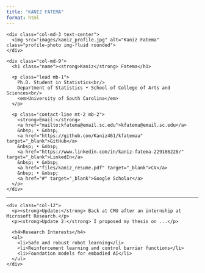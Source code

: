 ```yaml
---
title: "KANIZ FATEMA"
format: html
---
```

<div class="container">
  <div class="row align-items-start mb-4">
    <div class="col-md-3 text-center">
      <img src="images/kaniz_profile.jpg" alt="Kaniz Fatema" class="profile-photo img-fluid rounded">
    </div>

    <div class="col-md-9">
      <h1 class="name"><strong>Kaniz</strong> Fatema</h1>

      <p class="lead mb-1">
        Ph.D. Student in Statistics<br/>
        Department of Statistics • School of College of Arts and Sciences<br/>
        <em>University of South Carolina</em>
      </p>

      <p class="contact-line mt-2 mb-2">
        <strong>Email:</strong>
        <a href="mailto:kfatema@email.sc.edu">kfatema@email.sc.edu</a>
        &nbsp; • &nbsp;
        <a href="https://github.com/Kaniz461/kfatemaa" target="_blank">GitHub</a>
        &nbsp; • &nbsp;
        <a href="https://www.linkedin.com/in/kaniz-fatema-229186228/" target="_blank">LinkedIn</a>
        &nbsp; • &nbsp;
        <a href="files/kaniz_resume.pdf" target="_blank">CV</a>
        &nbsp; • &nbsp;
        <a href="#" target="_blank">Google Scholar</a>
      </p>
    </div>
  </div>

  <hr/>

  <div class="row">
    <div class="col-12">
      <p><strong>Update:</strong> Back at CMU after an internship at Microsoft Research.</p>
      <p><strong>Update 2:</strong> I proposed my thesis on ...</p>

      <h4>Research Interests</h4>
      <ul>
        <li>Safe and robust robot learning</li>
        <li>Reinforcement learning and control barrier functions</li>
        <li>Foundation models for embodied AI</li>
      </ul>
    </div>
  </div>
</div>
